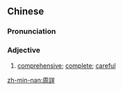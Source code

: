 ==Chinese==
{{zh-forms|s=周详}}

===Pronunciation===
{{zh-pron
|m=zhōuxiáng
|c=zau1 coeng4
|mn=qz,tw,xm:chiu-siông/zz:chiu-siâng
|cat=adj
}}

===Adjective===
{{zh-adj}}

# [[comprehensive]]; [[complete]]; [[careful]]

[[zh-min-nan:周詳]]